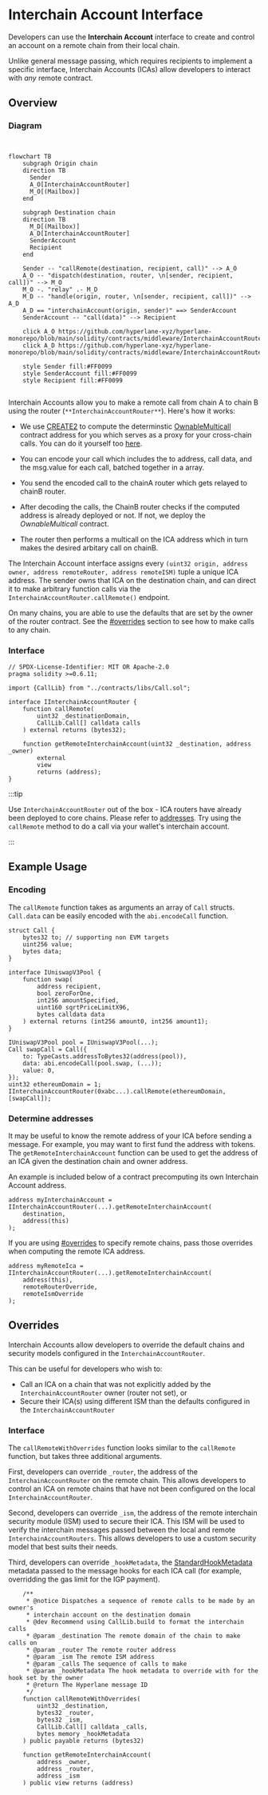 # Interchain Account Interface

Developers can use the **Interchain Account** interface to create and control an account on a remote chain from their local chain.

Unlike general message passing, which requires recipients to implement a specific interface, Interchain Accounts (ICAs) allow developers to interact with _any_ remote contract.

## Overview

### Diagram

```mermaid


flowchart TB
    subgraph Origin chain
    direction TB
      Sender
      A_O[InterchainAccountRouter]
      M_O[(Mailbox)]
    end

    subgraph Destination chain
    direction TB
      M_D[(Mailbox)]
      A_D[InterchainAccountRouter]
      SenderAccount
      Recipient
    end

    Sender -- "callRemote(destination, recipient, call)" --> A_O
    A_O -- "dispatch(destination, router, \n[sender, recipient, call])" --> M_O
    M_O -. "relay" .- M_D
    M_D -- "handle(origin, router, \n[sender, recipient, call])" --> A_D
    A_D == "interchainAccount(origin, sender)" ==> SenderAccount
    SenderAccount -- "call(data)" --> Recipient

    click A_O https://github.com/hyperlane-xyz/hyperlane-monorepo/blob/main/solidity/contracts/middleware/InterchainAccountRouter.sol
    click A_D https://github.com/hyperlane-xyz/hyperlane-monorepo/blob/main/solidity/contracts/middleware/InterchainAccountRouter.sol

    style Sender fill:#FF0099
    style SenderAccount fill:#FF0099
    style Recipient fill:#FF0099


```

Interchain Accounts allow you to make a remote call from chain A to chain B using the router (`**InterchainAccountRouter**`). Here's how it works:

- We use [CREATE2](https://docs.openzeppelin.com/cli/2.8/deploying-with-create2) to compute the determinstic [OwnableMulticall](https://github.com/hyperlane-xyz/hyperlane-monorepo/blob/main/solidity/contracts/middleware/libs/OwnableMulticall.sol) contract address for you which serves as a proxy for your cross-chain calls. You can do it yourself too [here](#computing-addresses).

- You can encode your call which includes the to address, call data, and the msg.value for each call, batched together in a array.

- You send the encoded call to the chainA router which gets relayed to chainB router.

- After decoding the calls, the ChainB router checks if the computed address is already deployed or not. If not, we deploy the _OwnableMulticall_ contract.

- The router then performs a multicall on the ICA address which in turn makes the desired arbitary call on chainB.

The Interchain Account interface assigns every `(uint32 origin, address owner, address remoteRouter, address remoteISM)` tuple a unique ICA address. The sender owns that ICA on the destination chain, and can direct it to make arbitrary function calls via the `InterchainAccountRouter.callRemote()` endpoint.

On many chains, you are able to use the defaults that are set by the owner of the router contract. See the [#overrides](#overrides) section to see how to make calls to any chain.

### Interface

```solidity
// SPDX-License-Identifier: MIT OR Apache-2.0
pragma solidity >=0.6.11;

import {CallLib} from "../contracts/libs/Call.sol";

interface IInterchainAccountRouter {
    function callRemote(
        uint32 _destinationDomain,
        CallLib.Call[] calldata calls
    ) external returns (bytes32);

    function getRemoteInterchainAccount(uint32 _destination, address _owner)
        external
        view
        returns (address);
}

```

:::tip

Use `InterchainAccountRouter` out of the box - ICA routers have already been deployed to core chains. Please refer to [addresses](../contract-addresses.mdx#interchainaccountrouter). Try using the `callRemote` method to do a call via your wallet's interchain account.

:::

## Example Usage

### Encoding

The `callRemote` function takes as arguments an array of `Call` structs. `Call.data` can be easily encoded with the `abi.encodeCall` function.

```solidity
struct Call {
    bytes32 to; // supporting non EVM targets
    uint256 value;
    bytes data;
}

interface IUniswapV3Pool {
    function swap(
        address recipient,
        bool zeroForOne,
        int256 amountSpecified,
        uint160 sqrtPriceLimitX96,
        bytes calldata data
    ) external returns (int256 amount0, int256 amount1);
}

IUniswapV3Pool pool = IUniswapV3Pool(...);
Call swapCall = Call({
    to: TypeCasts.addressToBytes32(address(pool)),
    data: abi.encodeCall(pool.swap, (...));
    value: 0,
});
uint32 ethereumDomain = 1;
IInterchainAccountRouter(0xabc...).callRemote(ethereumDomain, [swapCall]);
```

### Determine addresses

It may be useful to know the remote address of your ICA before sending a message. For example, you may want to first fund the address with tokens. The `getRemoteInterchainAccount` function can be used to get the address of an ICA given the destination chain and owner address.

An example is included below of a contract precomputing its own Interchain Account address.

```solidity
address myInterchainAccount = IInterchainAccountRouter(...).getRemoteInterchainAccount(
    destination,
    address(this)
);
```

If you are using [#overrides](#overrides) to specify remote chains, pass those overrides when computing the remote ICA address.

```solidity
address myRemoteIca = IInterchainAccountRouter(...).getRemoteInterchainAccount(
    address(this),
    remoteRouterOverride,
    remoteIsmOverride
);
```

## Overrides

Interchain Accounts allow developers to override the default chains and security models configured in the `InterchainAccountRouter`.

This can be useful for developers who wish to:

- Call an ICA on a chain that was not explicitly added by the `InterchainAccountRouter` owner (router not set), or
- Secure their ICA(s) using different ISM than the defaults configured in the `InterchainAccountRouter`

### Interface

The `callRemoteWithOverrides` function looks similar to the `callRemote` function, but takes three additional arguments.

First, developers can override `_router`, the address of the `InterchainAccountRouter` on the remote chain. This allows developers to control an ICA on remote chains that have not been configured on the local `InterchainAccountRouter`.

Second, developers can override `_ism`, the address of the remote interchain security module (ISM) used to secure their ICA. This ISM will be used to verify the interchain messages passed between the local and remote `InterchainAccountRouters`. This allows developers to use a custom security model that best suits their needs.

Third, developers can override `_hookMetadata`, the [StandardHookMetadata](../libraries/hookmetadata.mdx) metadata passed to the message hooks for each ICA call (for example, overridding the gas limit for the IGP payment).

```solidity
    /**
     * @notice Dispatches a sequence of remote calls to be made by an owner's
     * interchain account on the destination domain
     * @dev Recommend using CallLib.build to format the interchain calls
     * @param _destination The remote domain of the chain to make calls on
     * @param _router The remote router address
     * @param _ism The remote ISM address
     * @param _calls The sequence of calls to make
     * @param _hookMetadata The hook metadata to override with for the hook set by the owner
     * @return The Hyperlane message ID
     */
    function callRemoteWithOverrides(
        uint32 _destination,
        bytes32 _router,
        bytes32 _ism,
        CallLib.Call[] calldata _calls,
        bytes memory _hookMetadata
    ) public payable returns (bytes32)

    function getRemoteInterchainAccount(
        address _owner,
        address _router,
        address _ism
    ) public view returns (address)
```
